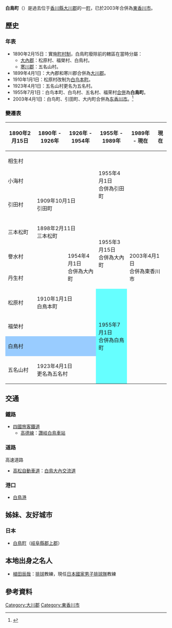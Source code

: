 {{日本町村 (廢除)
| 自治體名=白鳥
| 町村=町
| 町村章=[[File:Shiratori_Kagawa_chapter.JPG|100px]]
| 日文原名=白鳥町
| 平假名=しろとりちょう
| 羅馬字拼音=Shirotori-chō
| 廢除時間=2003年4月1日
| 廢除理由=新設合併
| 廢除時處置=[[引田町|引田町]]、'''白鳥町'''、[[大內町_(香川縣)|大内町]]→[[東香川市|東香川市]]
| 現在自治體=東香川市
| 都道府縣=香川縣
| 支廳=
| 郡=大川郡
| 郡連結= 
| 編號=37302-8
| 面積=70.59
| 邊界未定=
| 人口=12,965
| 統計時間=2000年10月1日
| 自治體=[[引田町|引田町]]、[[大內町_(香川縣)|大内町]]、[[大川町_(香川縣)|大川町]]、[[寒川町_(香川縣)|寒川町]]、[[長尾町_(香川縣)|長尾町]]<br />'''[[德島縣|德島縣]]'''：[[土成町|土成町]]、[[市場町|市場町]]
| 樹=
| 花=
| 其他象徵物=
| 其他象徵=
| 郵遞區號=769-2792
| 所在地=大川郡白鳥町湊1847番地1
| 電話號碼=879-26-1111
| 外部連結= 
| 經度=
| 緯度=
| 地圖=
}}
'''白鳥町'''（{{jpn|j=白鳥町|hg=しろとりちょう|rm=Shirotori chō|f=y}}）是過去位于[[香川縣|香川縣]][[大川郡|大川郡]]的一[[町|町]]，已於2003年合併為[[東香川市|東香川市]]。

== 歷史 ==
===年表===
* 1890年2月15日：實施[[町村制|町村制]]，白鳥町廢除前的轄區在當時分屬：
** [[大內郡|大內郡]]：松原村、福榮村、白鳥村。
** [[寒川郡_(香川縣)|寒川郡]]：五名山村。
* 1899年4月1日：大內郡和寒川郡合併為[[大川郡|大川郡]]。
* 1910年1月1日：松原村改制为[[白鸟本町|白鸟本町]]。
* 1923年4月1日：五名山村更名为五名村。
* 1955年7月1日：白鸟本町、白鸟村、五名村、福荣村[[市町村合併|合併]]為'''白鳥町'''。
* 2003年4月1日：白鸟町、引田町、大内町合併為[[东香川市|东香川市]]。<ref>{{cite web| title=東かがわ市概要| url=http://www.higashikagawa.jp/itwinfo/i658/| publisher=東香川市政府| accessdate=2012-10-23| language=ja| archive-date=2012-07-13| archive-url=https://web.archive.org/web/20120713061840/http://www.higashikagawa.jp/itwinfo/i658/| dead-url=no}}</ref>

===變遷表===
{| class="wikitable" style="font-size:small"
! 1890年2月15日
! 1890年 - 1926年
! 1926年 - 1954年
! 1955年 - 1989年
! 1989年 - 現在
! 現在
|-
| colspan=3 | 相生村
| rowspan=3 | 1955年4月1日<br>合併為引田町
| rowspan=10 colspan=2 | 2003年4月1日<br>合併為東香川市
|-
| colspan=3 | 小海村
|-
| 引田村
| colspan=2 | 1909年10月1日<br>引田町
|-
| 三本松町
| colspan=2 | 1898年2月11日<br>三本松町
| rowspan=3 | 1955年3月15日<br>合併為大內町
|-
| colspan=2 | 譽水村
| rowspan=2 | 1954年4月1日<br>合併為大內町
|-
| colspan=2 | 丹生村
|-
| 松原村
| colspan=2 | 1910年1月1日<br>白鳥本町
| rowspan=4 style="background-color:#6ff;" | 1955年7月1日<br>合併為白鳥町
|-
| colspan=3 | 福榮村
|-
| colspan=3 style="background-color:#9cf;" | 白鳥村
|-
| 五名山村
| colspan=2 | 1923年4月1日<br>更名為五名村
|}

== 交通 ==
=== 鐵路 ===
* [[四國旅客鐵道|四國旅客鐵道]]
** [[高德線|高德線]]：[[讚岐白鳥車站|讚岐白鳥車站]]

=== 道路 ===
; 高速道路
* [[高松自動車道|高松自動車道]]：[[白鳥大內交流道|白鳥大內交流道]]

=== 港口 ===
* [[白鳥港|白鳥港]]

==姊妹、友好城市==
===日本===
* [[白鳥町_(岐阜縣)|白鳥町]]（[[岐阜縣|岐阜縣]][[郡上郡|郡上郡]]）

==本地出身之名人==
* [[植田辰哉|植田辰哉]]：[[排球|排球]]教練，現任[[日本國家男子排球隊|日本國家男子排球隊]]教練

==參考資料==
{{reflist}}

[[Category:大川郡|Category:大川郡]]
[[Category:東香川市|Category:東香川市]]